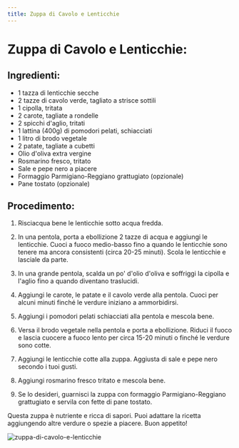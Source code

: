 ```yaml
---
title: Zuppa di Cavolo e Lenticchie
---
```


# Zuppa di Cavolo e Lenticchie:

## Ingredienti:

- 1 tazza di lenticchie secche
- 2 tazze di cavolo verde, tagliato a strisce sottili
- 1 cipolla, tritata
- 2 carote, tagliate a rondelle
- 2 spicchi d'aglio, tritati
- 1 lattina (400g) di pomodori pelati, schiacciati
- 1 litro di brodo vegetale
- 2 patate, tagliate a cubetti
- Olio d'oliva extra vergine
- Rosmarino fresco, tritato
- Sale e pepe nero a piacere
- Formaggio Parmigiano-Reggiano grattugiato (opzionale)
- Pane tostato (opzionale)

## Procedimento:

1. Risciacqua bene le lenticchie sotto acqua fredda.

2. In una pentola, porta a ebollizione 2 tazze di acqua e aggiungi le lenticchie. Cuoci a fuoco medio-basso fino a quando le lenticchie sono tenere ma ancora consistenti (circa 20-25 minuti). Scola le lenticchie e lasciale da parte.

3. In una grande pentola, scalda un po' d'olio d'oliva e soffriggi la cipolla e l'aglio fino a quando diventano traslucidi.

4. Aggiungi le carote, le patate e il cavolo verde alla pentola. Cuoci per alcuni minuti finché le verdure iniziano a ammorbidirsi.

5. Aggiungi i pomodori pelati schiacciati alla pentola e mescola bene.

6. Versa il brodo vegetale nella pentola e porta a ebollizione. Riduci il fuoco e lascia cuocere a fuoco lento per circa 15-20 minuti o finché le verdure sono cotte.

7. Aggiungi le lenticchie cotte alla zuppa. Aggiusta di sale e pepe nero secondo i tuoi gusti.

8. Aggiungi rosmarino fresco tritato e mescola bene.

9. Se lo desideri, guarnisci la zuppa con formaggio Parmigiano-Reggiano grattugiato e servila con fette di pane tostato.

Questa zuppa è nutriente e ricca di sapori. Puoi adattare la ricetta aggiungendo altre verdure o spezie a piacere. Buon appetito!

<img
  src="https://source.unsplash.com/bol-en-ceramique-blanche-JVkGUwTYQag"
  alt="zuppa-di-cavolo-e-lenticchie"
/>